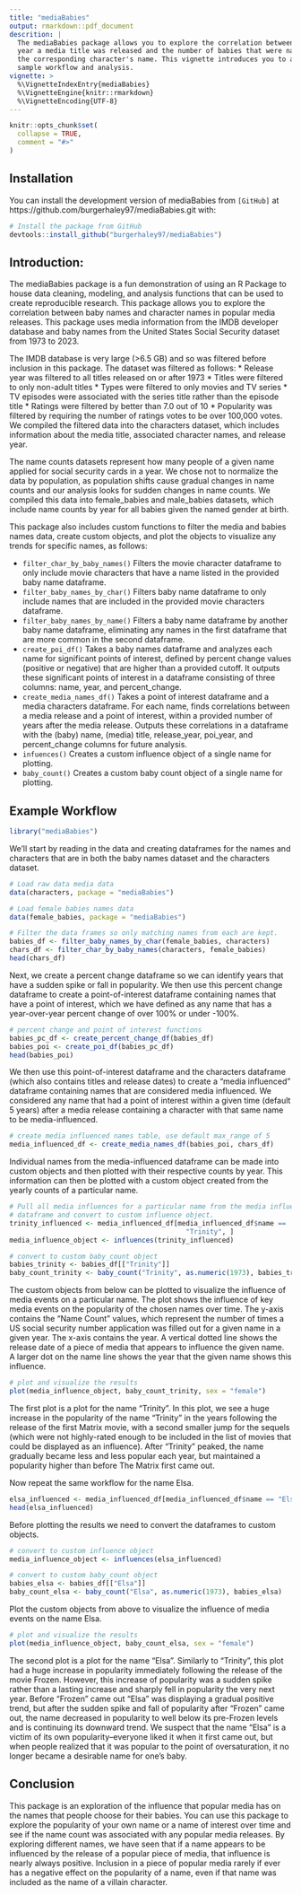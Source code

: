 ```yaml
---
title: "mediaBabies"
output: rmarkdown::pdf_document
descrition: |
  The mediaBabies package allows you to explore the correlation between the   
  year a media title was released and the number of babies that were named    
  the corresponding character's name. This vignette introduces you to a       
  sample workflow and analysis.
vignette: >
  %\VignetteIndexEntry{mediaBabies}
  %\VignetteEngine{knitr::rmarkdown}
  %\VignetteEncoding{UTF-8}
---
```


```r
knitr::opts_chunk$set(
  collapse = TRUE,
  comment = "#>"
)
```

## Installation

You can install the development version of mediaBabies from
`[GitHub]` at https://github.com/burgerhaley97/mediaBabies.git with:

```r
# Install the package from GitHub
devtools::install_github("burgerhaley97/mediaBabies")
```


## Introduction: 

The mediaBabies package is a fun demonstration of using an R Package to house data cleaning, modeling, and analysis functions that can be used to create reproducible research. 
This package allows you to explore the correlation between baby names and character names in popular media releases. This package uses media information from the IMDB developer database and baby names from the United States Social Security dataset from 1973 to 2023. 

The IMDB database is very large (>6.5 GB) and so was filtered before inclusion in this package. The dataset was filtered as follows:
* Release year was filtered to all titles released on or after 1973
* Titles were filtered to only non-adult titles
* Types were filtered to only movies and TV series
* TV episodes were associated with the series title rather than the episode title
* Ratings were filtered by better than 7.0 out of 10
* Popularity was filtered by requiring the number of ratings votes to be over 100,000 votes.
We compiled the filtered data into the characters dataset, which includes information about the media title, associated character names, and release year. 

The name counts datasets represent how many people of a given name applied for social security cards in a year. We chose not to normalize the data by population, as population shifts cause gradual changes in name counts and our analysis looks for sudden changes in name counts. We compiled this data into female_babies and male_babies datasets, which include name counts by year for all babies given the named gender at birth. 

This package also includes custom functions to filter the media and babies names data, create custom objects, and plot the objects to visualize any trends for specific names, as follows:

* `filter_char_by_baby_names()` Filters the movie character dataframe to only include movie characters that have a name listed in the provided baby name dataframe.
* `filter_baby_names_by_char()` Filters baby name dataframe to only include names
that are included in the provided movie characters dataframe.
* `filter_baby_names_by_name()` Filters a baby name dataframe by another baby name dataframe, eliminating any names in the first dataframe that are more common in the second dataframe.
* `create_poi_df()` Takes a baby names dataframe and analyzes each name for significant points of interest, defined by percent change values (positive or negative) that are higher than a provided cutoff. It outputs these significant points of interest in a dataframe consisting of three columns: name, year, and percent_change. 
* `create_media_names_df()` Takes a point of interest dataframe and a media characters dataframe. For each name, finds correlations between a media release and a point of interest, within a provided number of years after the media release. Outputs these correlations in a dataframe with the (baby) name, (media) title, release_year, poi_year, and percent_change columns for future analysis.
* `infuences()` Creates a custom influence object of a single name for plotting.
* `baby_count()` Creates a custom baby count object of a single name for plotting.
  
## Example Workflow

```r
library("mediaBabies")
```

We'll start by reading in the data and creating dataframes for the names and characters that are in both the baby names dataset and the characters dataset. 
```r
# Load raw data media data
data(characters, package = "mediaBabies")

# Load female babies names data
data(female_babies, package = "mediaBabies")

# Filter the data frames so only matching names from each are kept.
babies_df <- filter_baby_names_by_char(female_babies, characters)
chars_df <- filter_char_by_baby_names(characters, female_babies)
head(chars_df)
```
Next, we create a percent change dataframe so we can identify years that have a sudden spike or fall in popularity. We then use this percent change dataframe to create a point-of-interest dataframe containing names that have a point of interest, which we have defined as any name that has a year-over-year percent change of over 100% or under -100%. 
```r
# percent change and point of interest functions
babies_pc_df <- create_percent_change_df(babies_df)
babies_poi <- create_poi_df(babies_pc_df)
head(babies_poi)
```

We then use this point-of-interest dataframe and the characters dataframe (which also contains titles and release dates) to create a “media influenced” dataframe containing names that are considered media influenced. We considered any name that had a point of interest within a given time (default 5 years) after a media release containing a character with that same name to be media-influenced. 
```r
# create media influenced names table, use default max_range of 5
media_influenced_df <- create_media_names_df(babies_poi, chars_df)
```

Individual names from the media-influenced dataframe can be made into custom objects and then plotted with their respective counts by year. This information can then be plotted with a custom object created from the yearly counts of a particular name.

```r
# Pull all media influences for a particular name from the media influences
# dataframe and convert to custom influence object.
trinity_influenced <- media_influenced_df[media_influenced_df$name ==
                                            "Trinity", ]
media_influence_object <- influences(trinity_influenced)

# convert to custom baby_count object
babies_trinity <- babies_df[["Trinity"]]
baby_count_trinity <- baby_count("Trinity", as.numeric(1973), babies_trinity)
```

The custom objects from below can be plotted to visualize the influence of media events on a particular name. The plot shows the influence of key media events on the popularity of the chosen names over time. The y-axis contains the “Name Count” values, which represent the number of times a US social security number application was filled out for a given name in a given year. The x-axis contains the year. A vertical dotted line shows the release date of a piece of media that appears to influence the given name. A larger dot on the name line shows the year that the given name shows this influence.

```r
# plot and visualize the results
plot(media_influence_object, baby_count_trinity, sex = "female")
```

The first plot is a plot for the name “Trinity”. In this plot, we see a huge increase in the popularity of the name “Trinity” in the years following the release of the first Matrix movie, with a second smaller jump for the sequels (which were not highly-rated enough to be included in the list of movies that could be displayed as an influence). After “Trinity” peaked, the name gradually became less and less popular each year, but maintained a popularity higher than before The Matrix first came out.


Now repeat the same workflow for the name Elsa.
```r
elsa_influenced <- media_influenced_df[media_influenced_df$name == "Elsa", ]
head(elsa_influenced)
```

Before plotting the results we need to convert the dataframes to custom objects. 
```r
# convert to custom influence object
media_influence_object <- influences(elsa_influenced)

# convert to custom baby_count object
babies_elsa <- babies_df[["Elsa"]]
baby_count_elsa <- baby_count("Elsa", as.numeric(1973), babies_elsa)
```

Plot the custom objects from above to visualize the influence of media events on the name Elsa.
```r
# plot and visualize the results
plot(media_influence_object, baby_count_elsa, sex = "female")
```

The second plot is a plot for the name “Elsa”. Similarly to “Trinity”, this plot had a huge increase in popularity immediately following the release of the movie Frozen. However, this increase of popularity was a sudden spike rather than a lasting increase and sharply fell in popularity the very next year.  Before “Frozen” came out “Elsa” was displaying a gradual positive trend, but after the sudden spike and fall of popularity after “Frozen” came out, the name decreased in popularity to well below its pre-Frozen levels and is continuing its downward trend. We suspect that the name “Elsa” is a victim of its own popularity–everyone liked it when it first came out, but when people realized that it was popular to the point of oversaturation, it no longer became a desirable name for one’s baby.

## Conclusion
This package is an exploration of the influence that popular media has on the names that people choose for their babies. You can use this package to explore the popularity of your own name or a name of interest over time and see if the name count was associated with any popular media releases. By exploring different names, we have seen that if a name appears to be influenced by the release of a popular piece of media, that influence is nearly always positive. Inclusion in a piece of popular media rarely if ever has a negative effect on the popularity of a name, even if that name was included as the name of a villain character.
